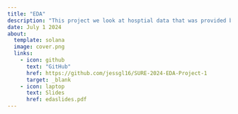 ```yaml
---
title: "EDA"
description: "This project we look at hosptial data that was provided by medicade/medicare insruance that wanted people to make better desicions on cost of care"
date: July 1 2024
about: 
  template: solana
  image: cover.png
  links: 
    - icon: github
      text: "GitHub"
      href: https://github.com/jessgl16/SURE-2024-EDA-Project-1
      target: _blank
    - icon: laptop
      text: Slides
      href: edaslides.pdf
---
```


